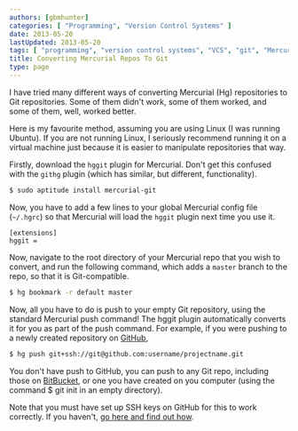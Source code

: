 ```yaml
---
authors: [gbmhunter]
categories: [ "Programming", "Version Control Systems" ]
date: 2013-05-20
lastUpdated: 2013-05-20
tags: [ "programming", "version control systems", "VCS", "git", "Mercurial", "conversion" ]
title: Converting Mercurial Repos To Git
type: page
---
```


I have tried many different ways of converting Mercurial (Hg) repositories to Git repositories. Some of them didn't work, some of them worked, and some of them, well, worked better.

Here is my favourite method, assuming you are using Linux (I was running Ubuntu). If you are not running Linux, I seriously recommend running it on a virtual machine just because it is easier to manipulate repositories that way.

Firstly, download the `hggit` plugin for Mercurial. Don't get this confused with the `githg` plugin (which has similar, but different, functionality).

```sh   
$ sudo aptitude install mercurial-git
```

Now, you have to add a few lines to your global Mercurial config file (`~/.hgrc`) so that Mercurial will load the `hggit` plugin next time you use it.

```text
[extensions]
hggit =
```

Now, navigate to the root directory of your Mercurial repo that you wish to convert, and run the following command, which adds a `master` branch to the repo, so that it is Git-compatible.

```sh    
$ hg bookmark -r default master
```

Now, all you have to do is push to your empty Git repository, using the standard Mercurial push command! The hggit plugin automatically converts it for you as part of the push command. For example, if you were pushing to a newly created repository on [GitHub](https://github.com/),

```sh    
$ hg push git+ssh://git@github.com:username/projectname.git
```

You don't have push to GitHub, you can push to any Git repo, including those on [BitBucket](https://bitbucket.org), or one you have created on you computer (using the command $ git init in an empty directory).

Note that you must have set up SSH keys on GitHub for this to work correctly. If you haven't, [go here and find out how](https://help.github.com/articles/generating-ssh-keys).
